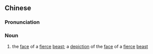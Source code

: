 {{also|兽面}}
==Chinese==
{{zh-forms|s=兽面}}

===Pronunciation===
{{zh-pron
|m=shòumiàn
|cat=n
}}

===Noun===
{{zh-noun}}

# {{lb|zh|literary}} the [[face]] of a [[fierce]] [[beast]]; a [[depiction]] of the [[face]] of a [[fierce]] [[beast]]